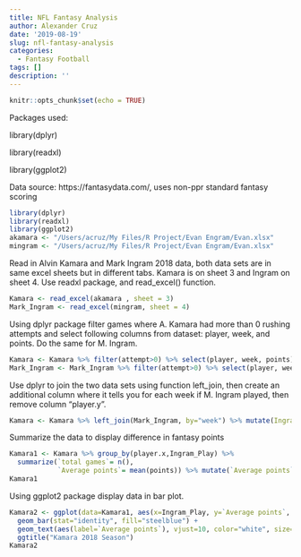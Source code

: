 ```yaml
---
title: NFL Fantasy Analysis
author: Alexander Cruz
date: '2019-08-19'
slug: nfl-fantasy-analysis
categories:
  - Fantasy Football
tags: []
description: ''
---
```

```r
knitr::opts_chunk$set(echo = TRUE)
```
Packages used:

library(dplyr)

library(readxl)

library(ggplot2)

Data source: https://fantasydata.com/, uses non-ppr standard fantasy scoring
```r
library(dplyr)
library(readxl)
library(ggplot2)
akamara <- "/Users/acruz/My Files/R Project/Evan Engram/Evan.xlsx"
mingram <- "/Users/acruz/My Files/R Project/Evan Engram/Evan.xlsx"

```

Read in Alvin Kamara and Mark Ingram 2018 data, both data sets are in same excel sheets but in different tabs.  Kamara is on sheet 3 and Ingram on sheet 4. Use readxl package, and read_excel() function.
```r
Kamara <- read_excel(akamara , sheet = 3)
Mark_Ingram <- read_excel(mingram, sheet = 4)
```
Using dplyr package filter games where A. Kamara had more than 0 rushing attempts and select following columns from dataset: player, week, and points.  Do the same for M. Ingram.
```r
Kamara <- Kamara %>% filter(attempt>0) %>% select(player, week, points)
Mark_Ingram <- Mark_Ingram %>% filter(attempt>0) %>% select(player, week)
```
Use dplyr to join the two data sets using function left_join, then create an additional column where it tells you for each week if M. Ingram played, then remove column "player.y".
```r
Kamara <- Kamara %>% left_join(Mark_Ingram, by="week") %>% mutate(Ingram_Play= ifelse(is.na(player.y), "Ingram not play", "Ingram played")) %>% select(-player.y)
```
Summarize the data to display difference in fantasy points
```r
Kamara1 <- Kamara %>% group_by(player.x,Ingram_Play) %>%
  summarize(`total games`= n(),
            `Average points`= mean(points)) %>% mutate(`Average points` = round(`Average points`,2))
Kamara1

```
Using ggplot2 package display data in bar plot.
```r
Kamara2 <- ggplot(data=Kamara1, aes(x=Ingram_Play, y=`Average points`, title="Even")) +
  geom_bar(stat="identity", fill="steelblue") +
  geom_text(aes(label=`Average points`), vjust=10, color="white", size=7) +
  ggtitle("Kamara 2018 Season")
Kamara2

```


